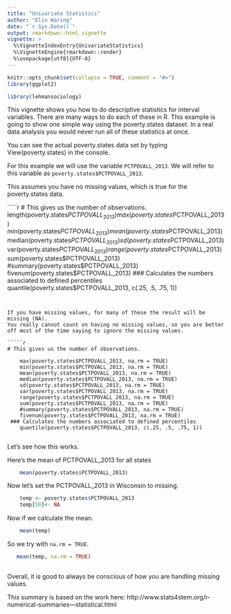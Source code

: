 ```yaml
---
title: "Univariate Statistics"
author: "Elin Waring"
date: "`r Sys.Date()`"
output: rmarkdown::html_vignette
vignette: >
  %\VignetteIndexEntry{UnivariateStatistics}
  %\VignetteEngine{rmarkdown::render}
  %\usepackage[utf8]{UTF-8}
---
```


```r
knitr::opts_chunk$set(collapse = TRUE, comment = "#>")
library(ggplot2)
```

```r

library(lehmansociology)

```

This vignette shows you how to do descriptive statistics for interval variables.
There are many ways to do each of these in R.
This example is going to show one simple way using the poverty.states dataset.
In a real data analysis you would never run all of these statistics at once.

You can see the actual poverty.states data set by typing View(poverty.states) in the console.

For this example we will use the variable `PCTPOVALL_2013`.
We will refer to this variable as `poverty.states$PCTPOVALL_2013`.

This assumes you have no missing values, which is true for the poverty.states data.

`````r

    # This gives us the number of observations.
    length(poverty.states$PCTPOVALL_2013)
    max(poverty.states$PCTPOVALL_2013)
    min(poverty.states$PCTPOVALL_2013)
    mean(poverty.states$PCTPOVALL_2013)
    median(poverty.states$PCTPOVALL_2013)
    sd(poverty.states$PCTPOVALL_2013)
    var(poverty.states$PCTPOVALL_2013)
    range(poverty.states$PCTPOVALL_2013)
    sum(poverty.states$PCTPOVALL_2013)
    #summary(poverty.states$PCTPOVALL_2013)
    fivenum(poverty.states$PCTPOVALL_2013)
    ### Calculates the numbers associated to defined percentiles
    quantile(poverty.states$PCTPOVALL_2013, c(.25, .5, .75, 1))


````


If you have missing values, for many of these the result will be missing (NA).
You really cannot count on having no missing values, so you are better off most of the time saying to ignore the missing values.

`````r

# This gives us the number of observations.

    max(poverty.states$PCTPOVALL_2013, na.rm = TRUE)
    min(poverty.states$PCTPOVALL_2013, na.rm = TRUE)
    mean(poverty.states$PCTPOVALL_2013, na.rm = TRUE)
    median(poverty.states$PCTPOVALL_2013, na.rm = TRUE)
    sd(poverty.states$PCTPOVALL_2013, na.rm = TRUE)
    var(poverty.states$PCTPOVALL_2013, na.rm = TRUE)
    range(poverty.states$PCTPOVALL_2013, na.rm = TRUE)
    sum(poverty.states$PCTPOVALL_2013, na.rm = TRUE)
    #summary(poverty.states$PCTPOVALL_2013, na.rm = TRUE)
    fivenum(poverty.states$PCTPOVALL_2013, na.rm = TRUE)
 ### Calculates the numbers associated to defined percentiles
    quantile(poverty.states$PCTPOVALL_2013, c(.25, .5, .75, 1))
 

````

Let's see how this works. 

Here's the mean of PCTPOVALL_2013 for all states 
```r

    mean(poverty.states$PCTPOVALL_2013)

```

Now let's set the PCTPOVALL_2013 in Wisconsin to missing.

```r
    temp <- poverty.states$PCTPOVALL_2013
    temp[50]<- NA
```


Now if we calculate the mean.

```r
    mean(temp)
```


So we try with `na.rm = TRUE`.
```r

   mean(temp, na.rm = TRUE)
    
```

Overall, it is good to always be conscious of how you are handling missing values.

This summary is based on the work here:
http://www.stats4stem.org/r-numerical-summaries---statistical.html
